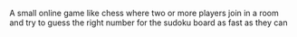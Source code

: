 A small online game like chess where two or more players join in a room and try to guess the right number for the sudoku board as fast as they can
